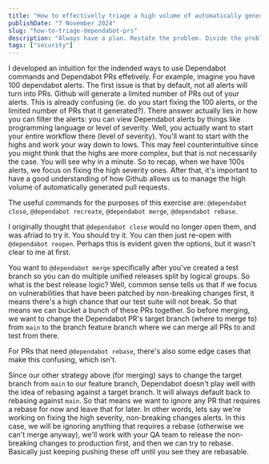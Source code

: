 ```yaml
---
title: "How to effectivelly triage a high volume of automatically generated Dependabot pull requests"
publishDate: "7 November 2024"
slug: "how-to-triage-dependabot-prs"
description: "Always have a plan. Restate the problem. Divide the problem. Start with what you know. Reduce the problem."
tags: ["security"]
---
```


I developed an intuition for the indended ways to use Dependabot commands and Dependabot PRs effetively. For example, imagine you have 100 dependabot alerts. The first issue is that by default, not all alerts will turn into PRs. Github will generate a limited number of PRs out of your alerts. This is already confusing (ie. do you start fixing the 100 alerts, or the limited number of PRs that it generated?). There answer actually lies in how you can filter the alerts: you can view Dependabot alerts by things like programming language or level of severity. Well, you actually want to start your entire workflow there (level of severity). You'll want to start with the highs and work your way down to lows. This may feel counterintuitive since you might think that the highs are more complex, but that is not necessarily the case. You will see why in a minute. So to recap, when we have 100s alerts, we focus on fixing the high severity ones. After that, it's important to have a good understanding of how Github allows us to manage the high volume of automatically generated pull requests.

The useful commands for the purposes of this exercise are: `@dependabot close`, `@dependabot recreate`, `@dependabot merge`, `@dependabot rebase`.

I originally thought that `@dependabot close` would no longer open them, and was afriad to try it. You should try it. You can then just re-open with `@dependabot reopen`. Perhaps this is evident given the options, but it wasn't clear to me at first.

You want to `@dependabot merge` specifically after you've created a test branch so you can do multiple unified releases split by logical groups. So what is the best release logic?
Well, common sense tells us that if we focus on vulnerabilities that have been patched by non-breaking changes first, it means there's a high chance that our test suite will not break. So that means we can bucket a bunch of these PRs together. So before merging, we want to change the Dependabot PR's target branch (where to merge to) from `main` to the branch feature branch where we can merge all PRs to and test from there.

For PRs that need `@dependabot rebase`, there's also some edge cases that make this confusing, which isn't.

Since our other strategy above (for merging) says to change the target branch from `main` to our feature branch, Dependabot doesn't play well with the idea of rebasing against a target branch. It will always default back to rebasing against `main`. So that means we want to ignore any PR that requires a rebase for now and leave that for later. In other words, lets say we're working on fixing the high severity, non-breaking changes alerts. In this case, we will be ignoring anything that requires a rebase (otherwise we can't merge anyway), we'll work with your QA team to release the non-breaking changes to production first, and then we can try to rebase. Basically just keeping pushing these off until you see they are rebasable.

